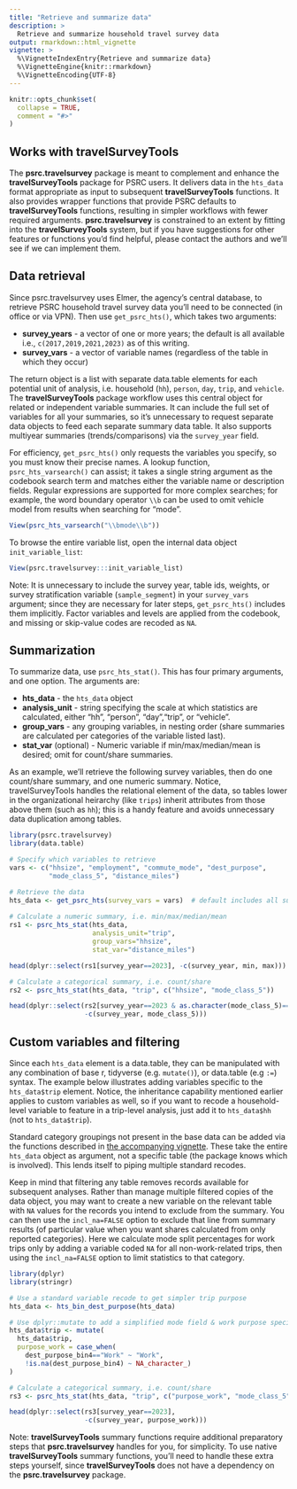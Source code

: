```yaml
---
title: "Retrieve and summarize data"
description: >
  Retrieve and summarize household travel survey data
output: rmarkdown::html_vignette
vignette: >
  %\VignetteIndexEntry{Retrieve and summarize data}
  %\VignetteEngine{knitr::rmarkdown}
  %\VignetteEncoding{UTF-8}
---
```


```r
knitr::opts_chunk$set(
  collapse = TRUE,
  comment = "#>"
)
```

## Works with **travelSurveyTools**

The **psrc.travelsurvey** package is meant to complement and enhance the **travelSurveyTools** package for PSRC users. It delivers data in the `hts_data` format appropriate as input to subsequent **travelSurveyTools** functions. It also provides wrapper functions that provide PSRC defaults to **travelSurveyTools** functions, resulting in simpler workflows with fewer required arguments. **psrc.travelsurvey** is constrained to an extent by fitting into the **travelSurveyTools** system, but if you have suggestions for other features or functions you'd find helpful, please contact the authors and we'll see if we can implement them.

## Data retrieval

Since psrc.travelsurvey uses Elmer, the agency's central database, to retrieve PSRC household travel survey data you'll need to be connected (in office or via VPN). Then use `get_psrc_hts()`, which takes two arguments:

  * **survey_years**  - a vector of one or more years; the default is all available i.e., `c(2017,2019,2021,2023)` as of this writing.
  * **survey_vars** - a vector of variable names (regardless of the table in which they occur) 

The return object is a list with separate data.table elements for each potential unit of analysis, i.e. household (`hh`), `person`, `day`, `trip`, and `vehicle`. The **travelSurveyTools** package workflow uses this central object for related or independent variable summaries. It can include the full set of variables for all your summaries, so it's unnecessary to request separate data objects to feed each separate summary data table. It also supports multiyear summaries (trends/comparisons) via the `survey_year` field.
  
For efficiency, `get_psrc_hts()` only requests the variables you specify, so you must know their precise names. A lookup function, `psrc_hts_varsearch()` can assist; it takes a single string argument as the codebook search term and matches either the variable name or description fields. Regular expressions are supported for more complex searches; for example, the word boundary operator `\\b` can be used to omit vehicle model from results when searching for "mode".

```r
View(psrc_hts_varsearch("\\bmode\\b"))
```

To browse the entire variable list, open the internal data object `init_variable_list`:
```r
View(psrc.travelsurvey:::init_variable_list)
```

Note: It is unnecessary to include the survey year, table ids, weights, or survey stratification variable (`sample_segment`) in your `survey_vars` argument; since they are necessary for later steps, `get_psrc_hts()` includes them implicitly. Factor variables and levels are applied from the codebook, and missing or skip-value codes are recoded as `NA`.

## Summarization

To summarize data, use `psrc_hts_stat()`. This has four primary arguments, and one option. The arguments are:

  * **hts_data**  - the `hts_data` object
  * **analysis_unit** - string specifying the scale at which statistics are calculated, either "hh", "person", "day","trip", or "vehicle".
  * **group_vars** - any grouping variables, in nesting order (share summaries are calculated per categories of the variable listed last).
  * **stat_var** (optional) - Numeric variable if min/max/median/mean is desired; omit for count/share summaries.

As an example, we'll retrieve the following survey variables, then do one count/share summary, and one numeric summary. Notice, travelSurveyTools handles the relational element of the data, so tables lower in the organizational heirarchy (like `trips`) inherit attributes from those above them (such as `hh`); this is a handy feature and avoids unnecessary data duplication among tables.

```r
library(psrc.travelsurvey)
library(data.table)

# Specify which variables to retrieve
vars <- c("hhsize", "employment", "commute_mode", "dest_purpose",
          "mode_class_5", "distance_miles")

# Retrieve the data
hts_data <- get_psrc_hts(survey_vars = vars)  # default includes all survey_years
  
# Calculate a numeric summary, i.e. min/max/median/mean
rs1 <- psrc_hts_stat(hts_data, 
                     analysis_unit="trip", 
                     group_vars="hhsize", 
                     stat_var="distance_miles")

head(dplyr::select(rs1[survey_year==2023], -c(survey_year, min, max)))

# Calculate a categorical summary, i.e. count/share
rs2 <- psrc_hts_stat(hts_data, "trip", c("hhsize", "mode_class_5"))

head(dplyr::select(rs2[survey_year==2023 & as.character(mode_class_5)=="Transit"],
                   -c(survey_year, mode_class_5)))
```

## Custom variables and filtering

Since each `hts_data` element is a data.table, they can be manipulated with any combination of base r, tidyverse (e.g. `mutate()`), or data.table (e.g `:=`) syntax. The example below illustrates adding variables specific to the `hts_data$trip` element. Notice, the inheritance capability mentioned earlier applies to custom variables as well, so if you want to recode a household-level variable to feature in a trip-level analysis, just add it to `hts_data$hh` (not to `hts_data$trip`).  

Standard category groupings not present in the base data can be added via the functions described in [the accompanying vignette](add-standard-groupings.html). These take the entire `hts_data` object as argument, not a specific table (the package knows which is involved). This lends itself to piping multiple standard recodes.

Keep in mind that filtering any table removes records available for subsequent analyses. Rather than manage multiple filtered copies of the data object, you may want to create a new variable on the relevant table with `NA` values for the records you intend to exclude from the summary. You can then use the `incl_na=FALSE` option to exclude that line from summary results (of particular value when you want shares calculated from only reported categories). Here we calculate mode split percentages for work trips only by adding a variable coded `NA` for all non-work-related trips, then using the `incl_na=FALSE` option to limit statistics to that category.

```r
library(dplyr)
library(stringr)

# Use a standard variable recode to get simpler trip purpose
hts_data <- hts_bin_dest_purpose(hts_data)

# Use dplyr::mutate to add a simplified mode field & work purpose specifier
hts_data$trip <- mutate(
  hts_data$trip, 
  purpose_work = case_when(
    dest_purpose_bin4=="Work" ~ "Work",
    !is.na(dest_purpose_bin4) ~ NA_character_)
) 

# Calculate a categorical summary, i.e. count/share
rs3 <- psrc_hts_stat(hts_data, "trip", c("purpose_work", "mode_class_5"), incl_na=FALSE)

head(dplyr::select(rs3[survey_year==2023],
                   -c(survey_year, purpose_work)))

```

Note: **travelSurveyTools** summary functions require additional preparatory steps that **psrc.travelsurvey** handles for you, for simplicity. To use native **travelSurveyTools** summary functions, you'll need to handle these extra steps yourself, since **travelSurveyTools** does not have a dependency on the **psrc.travelsurvey** package.
